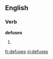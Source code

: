 ==English==

===Verb===
'''defuses'''

# {{third-person singular of|[[defuse]]}}

[[fr:defuses]]
[[vi:defuses]]